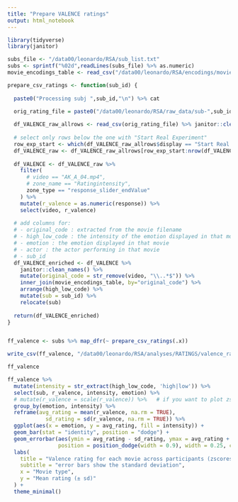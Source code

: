 ```yaml
---
title: "Prepare VALENCE ratings"
output: html_notebook
---
```


```r
library(tidyverse)
library(janitor)

subs_file <- "/data00/leonardo/RSA/sub_list.txt"
subs <- sprintf("%02d",readLines(subs_file) %>% as.numeric)
movie_encodings_table <- read_csv("/data00/leonardo/RSA/encodings/movie_encodings.csv")

```



```r

prepare_csv_ratings <- function(sub_id) {
  
  paste0("Processing subj ",sub_id,"\n") %>% cat
  
  orig_rating_file = paste0("/data00/leonardo/RSA/raw_data/sub-",sub_id,"/ratings/sub-",sub_id,"_Valence_EXP4.csv")

  df_VALENCE_raw_allrows <- read_csv(orig_rating_file) %>% janitor::clean_names()
  
  # select only rows below the one with "Start Real Experiment"
  row_exp_start <- which(df_VALENCE_raw_allrows$display == "Start Real Experiment") + 1
  df_VALENCE_raw <- df_VALENCE_raw_allrows[row_exp_start:nrow(df_VALENCE_raw_allrows),]
  
  df_VALENCE <- df_VALENCE_raw %>% 
    filter(
      # video == "AK_A_04.mp4", 
      # zone_name == "Ratingintensity",
      zone_type == "response_slider_endValue"
    ) %>%
    mutate(r_valence = as.numeric(response)) %>% 
    select(video, r_valence)
  
  # add columns for:
  # - original_code : extracted from the movie filename
  # - high_low_code : the intensity of the emotion displayed in that movie
  # - emotion : the emotion displayed in that movie
  # - actor : the actor performing in that movie 
  # - sub_id
  df_VALENCE_enriched <- df_VALENCE %>% 
    janitor::clean_names() %>% 
    mutate(original_code = str_remove(video, "\\..*$")) %>% 
    inner_join(movie_encodings_table, by="original_code") %>% 
    arrange(high_low_code) %>% 
    mutate(sub = sub_id) %>% 
    relocate(sub)
  
  return(df_VALENCE_enriched)
}


ff_valence <- subs %>% map_dfr(~ prepare_csv_ratings(.x))

write_csv(ff_valence, "/data00/leonardo/RSA/analyses/RATINGS/valence_ratings.csv")

ff_valence
```



```r

ff_valence %>%
  mutate(intensity = str_extract(high_low_code, 'high|low')) %>%
  select(sub, r_valence, intensity, emotion) %>%
  # mutate(r_valence = scale(r_valence)) %>%   # if you want to plot zscores
  group_by(emotion, intensity) %>%
  reframe(avg_rating = mean(r_valence, na.rm = TRUE),
            sd_rating = sd(r_valence, na.rm = TRUE)) %>%
  ggplot(aes(x = emotion, y = avg_rating, fill = intensity)) +
  geom_bar(stat = "identity", position = "dodge") +
  geom_errorbar(aes(ymin = avg_rating - sd_rating, ymax = avg_rating + sd_rating),
                position = position_dodge(width = 0.9), width = 0.25, color = "grey") +
  labs(
    title = "Valence rating for each movie across participants (zscores)",
    subtitle = "error bars show the standard deviation",
    x = "Movie type",
    y = "Mean rating (± sd)"
  ) +
  theme_minimal()


```

